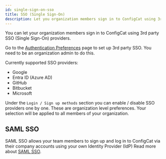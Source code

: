 ```yaml
---
id: single-sign-on-sso
title: SSO (Single Sign-On)
description: Let you organization members sign in to ConfigCat using 3rd party SSO (Single Sign-On) providers.
---
```


You can let your organization members sign in to ConfigCat using 3rd party SSO (Single Sign-On) providers.

Go to the [Authentication Preferences](https://app.configcat.com/organization/authentication/) page to set up 3rd party SSO. You need to be an
organization admin to do this.

Currently supported SSO providers:

- Google
- Entra ID (Azure AD)
- GitHub
- Bitbucket
- Microsoft

Under the `Login / Sign up methods` section you can enable / disable SSO providers one by one. These are organization level preferences. Your selection
will be applied to all members of your organization.

## SAML SSO

SAML SSO allows your team members to sign up and log in to ConfigCat via their company accounts using your own Identity Provider (IdP)
Read more about [SAML SSO](../../advanced/team-management/saml/overview.mdx).
